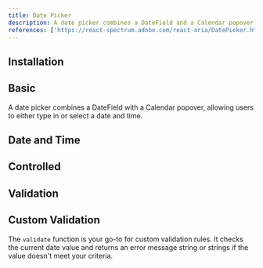 ```yaml
---
title: Date Picker
description: A date picker combines a DateField and a Calendar popover to allow users to enter or select a date and time value.
references: ['https://react-spectrum.adobe.com/react-aria/DatePicker.html#props']
---
```


## Installation
<Install component='date-picker' />

## Basic
A date picker combines a DateField with a Calendar popover, allowing users to either type in or select a date and time.
<Demo center component='date-and-time/date-picker/date-picker-demo' />

## Date and Time
<Demo center component='date-and-time/date-picker/date-time-demo' />

## Controlled
<Demo center component='date-and-time/date-picker/date-picker-controlled-demo' />

## Validation
<Demo center component='date-and-time/date-picker/date-picker-required-demo' />

## Custom Validation
The `validate` function is your go-to for custom validation rules. It checks the current date value and returns an error message string or strings if the value doesn't meet your criteria.
<Demo center component='date-and-time/date-picker/date-picker-custom-validation-demo' />

